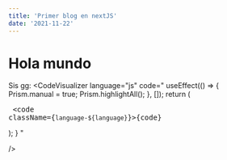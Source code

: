 ```yaml
---
title: 'Primer blog en nextJS'
date: '2021-11-22'
---
```


# Hola mundo

Sis gg:
<CodeVisualizer language="js" code="
  useEffect(() => {
    Prism.manual = true;
    Prism.highlightAll();
  }, []);
  return (
    <div className=code>
      <pre className='code code-css'>
        <code className={`language-${language}`}>{code}</code>
      </pre>
    </div>
  );
}
"
  
/>